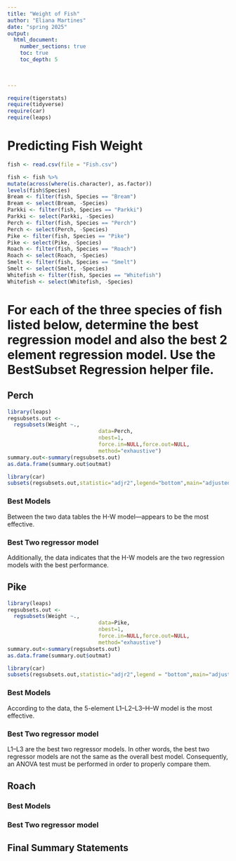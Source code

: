 ```yaml
---
title: "Weight of Fish"
author: "Eliana Martines"
date: "spring 2025"  
output: 
  html_document:
    number_sections: true
    toc: true
    toc_depth: 5

 
    
---
```



```r
require(tigerstats)
require(tidyverse)
require(car)
require(leaps)
```

# Predicting Fish Weight
```r
fish <- read.csv(file = "Fish.csv")
```

```r
 
fish <- fish %>%
mutate(across(where(is.character), as.factor))
levels(fish$Species)
Bream <- filter(fish, Species == "Bream")
Bream <- select(Bream, -Species) 
Parkki <- filter(fish, Species == "Parkki")
Parkki <- select(Parkki, -Species) 
Perch <- filter(fish, Species == "Perch")
Perch <- select(Perch, -Species) 
Pike <- filter(fish, Species == "Pike")
Pike <- select(Pike, -Species) 
Roach <- filter(fish, Species == "Roach")
Roach <- select(Roach, -Species) 
Smelt <- filter(fish, Species == "Smelt")
Smelt <- select(Smelt, -Species) 
Whitefish <- filter(fish, Species == "Whitefish")
Whitefish <- select(Whitefish, -Species) 
```

# For each of the three species of fish listed below, determine the best regression model and also the best 2 element regression model. Use the BestSubset Regression helper file.


## Perch

```r
library(leaps)
regsubsets.out <-
  regsubsets(Weight ~.,
                             data=Perch,
                             nbest=1,
                             force.in=NULL,force.out=NULL,
                             method="exhaustive")
summary.out<-summary(regsubsets.out)
as.data.frame(summary.out$outmat)

```

```r
library(car)
subsets(regsubsets.out,statistic="adjr2",legend="bottom",main="adjustedR^2")

```

### Best Models
Between the two data tables the H-W model—appears to be the most effective.

### Best Two regressor model
Additionally, the data indicates that the H-W models are the two regression models with the best performance.

## Pike

```r
library(leaps)
regsubsets.out <-
  regsubsets(Weight ~.,
                             data=Pike,
                             nbest=1,
                             force.in=NULL,force.out=NULL,
                             method="exhaustive")
summary.out<-summary(regsubsets.out)
as.data.frame(summary.out$outmat)

```

```r
library(car)
subsets(regsubsets.out,statistic="adjr2",legend = "bottom",main="adjustedR^2")


```


### Best Models
According to the data, the 5-element L1–L2–L3–H–W model is the most effective.

### Best Two regressor model
L1–L3 are the best two regressor models.  In other words, the best two regressor models are not the same as the overall best model.  Consequently, an ANOVA test must be performed in order to properly compare them.

## Roach

### Best Models

### Best Two regressor model

## Final Summary Statements